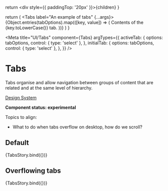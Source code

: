 
  return <div style={{ paddingTop: '20px' }}>{children}</div>
}


  return (
    <Tabs label="An example of tabs" {...args}>
      {Object.entries(tabOptions).map(([key, value]) => (
        <Tab id={value} label={key}>
          <PaddedContent>
            Contents of the {key.toLowerCase()} tab.
          </PaddedContent>
        </Tab>
      ))}
    </Tabs>
  )
}

<Meta
  title="UI/Tabs"
  component={Tabs}
  argTypes={{
    activeTab: {
      options: tabOptions,
      control: { type: 'select' },
    },
    initialTab: {
      options: tabOptions,
      control: { type: 'select' },
    },
  }}
/>

# Tabs

Tabs organise and allow navigation between groups of content that are related and at the same level of hierarchy.

[Design System](https://designsystem.amsterdam.nl/7awj1hc9f/p/15737c-tab-navigation)

**Component status: experimental**

Topics to align:

- What to do when tabs overflow on desktop, how do we scroll?

## Default

<Canvas>
  <Story name="Default">{TabsStory.bind({})}</Story>
</Canvas>

## Overflowing tabs

<Canvas>
  <Story
    name="Overflowing tabs"
    parameters={{
      viewport: { defaultViewport: 'mobile1' },
    }}
  >
    {TabsStory.bind({})}
  </Story>
</Canvas>
